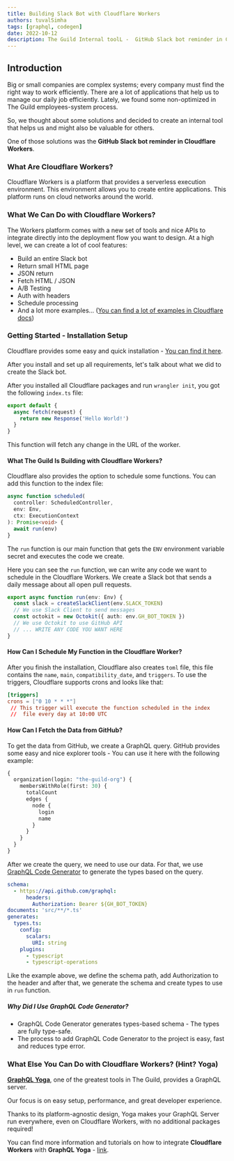 ```yaml
---
title: Building Slack Bot with Cloudflare Workers
authors: tuvalSimha
tags: [graphql, codegen]
date: 2022-10-12
description: The Guild Internal toolL -  GitHub Slack bot reminder in Cloudflare Workers
---
```


## Introduction

Big or small companies are complex systems; every company must find the right way to work
efficiently. There are a lot of applications that help us to manage our daily job efficiently.
Lately, we found some non-optimized in The Guild employees-system process.

So, we thought about some solutions and decided to create an internal tool that helps us and might
also be valuable for others.

One of those solutions was the **GitHub Slack bot reminder in Cloudflare Workers**.

### What Are Cloudflare Workers?

Cloudflare Workers is a platform that provides a serverless execution environment. This environment
allows you to create entire applications. This platform runs on cloud networks around the world.

### What We Can Do with Cloudflare Workers?

The Workers platform comes with a new set of tools and nice APIs to integrate directly into the
deployment flow you want to design. At a high level, we can create a lot of cool features:

- Build an entire Slack bot
- Return small HTML page
- JSON return
- Fetch HTML / JSON
- A/B Testing
- Auth with headers
- Schedule processing
- And a lot more examples…
  ([You can find a lot of examples in Cloudflare docs](https://developers.Cloudflare.com/workers/examples))

### Getting Started - Installation Setup

Cloudflare provides some easy and quick installation -
[You can find it here](https://developers.Cloudflare.com/workers/get-started/guide).

After you install and set up all requirements, let's talk about what we did to create the Slack bot.

After you installed all Cloudflare packages and run `wrangler init`, you got the following
`index.ts` file:

```ts
export default {
  async fetch(request) {
    return new Response('Hello World!')
  }
}
```

This function will fetch any change in the URL of the worker.

#### What The Guild Is Building with Cloudflare Workers?

Cloudflare also provides the option to schedule some functions. You can add this function to the
index file:

```ts filename="index.ts"
async function scheduled(
  controller: ScheduledController,
  env: Env,
  ctx: ExecutionContext
): Promise<void> {
  await run(env)
}
```

The `run` function is our main function that gets the `ENV` environment variable secret and executes
the code we create.

Here you can see the `run` function, we can write any code we want to schedule in the Cloudflare
Workers. We create a Slack bot that sends a daily message about all open pull requests.

```ts filename="index.ts"
export async function run(env: Env) {
  const slack = createSlackClient(env.SLACK_TOKEN)
  // We use Slack Client to send messages
  const octokit = new Octokit({ auth: env.GH_BOT_TOKEN })
  // We use Octokit to use GitHub API
  // ... WRITE ANY CODE YOU WANT HERE
}
```

#### How Can I Schedule My Function in the Cloudflare Worker?

After you finish the installation, Cloudflare also creates `toml` file, this file contains the
`name`, `main`, `compatibility_date`, and `triggers`. To use the triggers, Cloudflare supports crons
and looks like that:

```toml
[triggers]
crons = ["0 10 * * *"]
 // This trigger will execute the function scheduled in the index
 //  file every day at 10:00 UTC
```

#### How Can I Fetch the Data from GitHub?

To get the data from GitHub, we create a GraphQL query. GitHub provides some easy and nice explorer
tools - You can use it here with the following example:

```graphql
{
  organization(login: "the-guild-org") {
    membersWithRole(first: 30) {
      totalCount
      edges {
        node {
          login
          name
        }
      }
    }
  }
}
```

After we create the query, we need to use our data. For that, we use
[GraphQL Code Generator](https://the-guild.dev/graphql/codegen) to generate the types based on the query.

```yaml
schema:
  - https://api.github.com/graphql:
      headers:
        Authorization: Bearer ${GH_BOT_TOKEN}
documents: 'src/**/*.ts'
generates:
  types.ts:
    config:
      scalars:
        URI: string
    plugins:
      - typescript
      - typescript-operations
```

Like the example above, we define the schema path, add Authorization to the header and after that,
we generate the schema and create types to use in `run` function.

##### Why Did I Use GraphQL Code Generator?

- GraphQL Code Generator generates types-based schema - The types are fully type-safe.
- The process to add GraphQL Code Generator to the project is easy, fast and reduces type error.

### What Else You Can Do with Cloudflare Workers? (Hint? Yoga)

[**GraphQL Yoga**](/graphql/yoga-server), one of the greatest tools in The Guild, provides a GraphQL
server.

Our focus is on easy setup, performance, and great developer experience.

Thanks to its platform-agnostic design, Yoga makes your GraphQL Server run everywhere, even on
Cloudflare Workers, with no additional packages required!

You can find more information and tutorials on how to integrate **Cloudflare Workers** with
**GraphQL Yoga** -
[link](https://graphql-yoga.com/docs/integrations/integration-with-cloudflare-workers).
